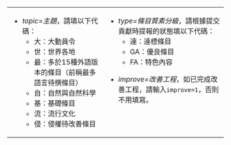 {{{1|請在下方輸入{{tl|DC11/talk|<nowiki>topic=|type=</nowiki>}}，如已輸入則不用輸入。

為方便統計，請填寫topic、type及improve參數：}}}
{| style="background-color:transparent; "
| style="vertical-align:top;"| 
* ''topic=主題''，請填以下代碼：
**大：大動員令
**世：世界各地
**最：多於15種外語版本的條目（前稱最多語言待撰條目）
**自：自然與自然科學
**基：基礎條目
**流：流行文化
**侵：侵權待改善條目
| style="vertical-align:top;"| 
* ''type=條目質素分級''，請根據提交貢獻時提報的狀態填以下代碼：
**達：達標條目
**GA：優良條目
**FA：特色內容

* ''improve=改善工程''，如已完成改善工程，請輸入<code>improve=1</code>，否則不用填寫。
|}
